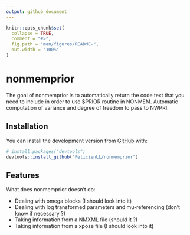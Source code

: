 ```yaml
---
output: github_document
---
```


<!-- README.md is generated from README.Rmd. Please edit that file -->

```r
knitr::opts_chunk$set(
  collapse = TRUE,
  comment = "#>",
  fig.path = "man/figures/README-",
  out.width = "100%"
)
```

# nonmemprior

<!-- badges: start -->
<!-- badges: end -->

The goal of nonmemprior is to automatically return the code text that you need to include in order to use $PRIOR routine in NONMEM. Automatic computation of variance and degree of freedom to pass to NWPRI. 

## Installation

You can install the development version from [GitHub](https://github.com/) with:

``` r
# install.packages("devtools")
devtools::install_github("FelicienLL/nonmemprior")
```
## Features
What does nonmemprior doesn't do: 

* Dealing with omega blocks (I should look into it)
* Dealing with log transformed parameters and mu-referencing (don't know if necessary ?)
* Taking information from a NMXML file (should it ?)
* Taking information from a xpose file (I should look into it)
